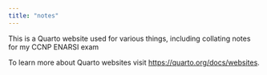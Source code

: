 ```yaml
---
title: "notes"
---
```


This is a Quarto website used for various things, including collating notes for my CCNP ENARSI exam

To learn more about Quarto websites visit <https://quarto.org/docs/websites>.